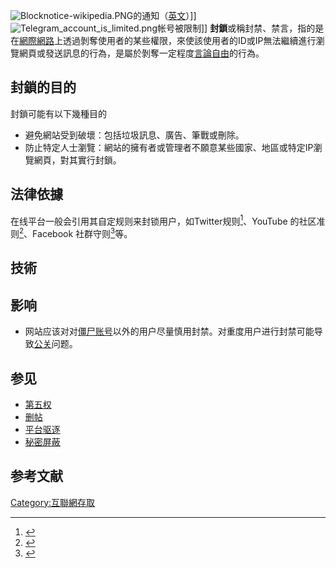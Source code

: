 {{Otheruses|subject=網站或网络聊天室的管理者對特定用戶剝奪權限的行為|other=政府對網際網路的審查|網際網路審查}}
{{Selfref|關於維基百科上的封禁，請見「'''[[Wikipedia:封禁方針|Wikipedia:封禁方針]]'''」。欲報告對維基百科的封禁申請，請見「'''[[Wikipedia:封禁申請|Wikipedia:封禁申請]]'''」。}}
[[File:Blocknotice-wikipedia.PNG|thumb]]的通知（[[英语维基百科|英文]]）]]
[[File:Telegram_account_is_limited.png|thumb]]帐号被限制]]
'''封鎖'''或稱封禁、禁言，指的是在[[網際網路|網際網路]]上透過剝奪使用者的某些權限，來使該使用者的ID或IP無法繼續進行瀏覽網頁或發送訊息的行為，是屬於剝奪一定程度[[言論自由|言論自由]]的行為。

==封鎖的目的==
封鎖可能有以下幾種目的
*避免網站受到破壞：包括垃圾訊息、廣告、筆戰或刪除。
*防止特定人士瀏覽：網站的擁有者或管理者不願意某些國家、地區或特定IP瀏覽網頁，對其實行封鎖。

==法律依據==
在线平台一般会引用其自定规则来封锁用户，如Twitter规则<ref>{{cite web|url=https://help.twitter.com/zh-cn/rules-and-policies/twitter-rules|language=zh-cn|website=help.twitter.com|access-date=2021-10-21|title=Twitter 规则|archive-date=2022-03-16|archive-url=https://web.archive.org/web/20220316034341/https://help.twitter.com/zh-cn/rules-and-policies/twitter-rules|dead-url=no}}</ref>、YouTube 的社区准则<ref>{{cite web|url=https://support.google.com/youtube/answer/9288567|website=support.google.com|title=YouTube 的《社区准则》|access-date=2021-10-21|archive-date=2022-03-18|archive-url=https://web.archive.org/web/20220318003101/https://support.google.com/youtube/answer/9288567|dead-url=no}}</ref>、Facebook 社群守则<ref>{{cite web|url=https://zh-cn.facebook.com/business/learn/lessons/facebook-community-standards|title=Facebook 社群守则：简介|website=zh-cn.facebook.com|access-date=2021-10-21|language=zh-cn|archive-date=2021-10-24|archive-url=https://web.archive.org/web/20211024155143/https://zh-cn.facebook.com/business/learn/lessons/facebook-community-standards|dead-url=no}}</ref>等。

==技術==
{{空章節}}

==影响==
*网站应该对对[[僵尸账号|僵尸账号]]以外的用户尽量慎用封禁。对重度用户进行封禁可能导致[[公关|公关]]问题。

==参见==
*[[第五权|第五权]]
*[[删帖|删帖]]
*[[平台驱逐|平台驱逐]]
*[[秘密屏蔽|秘密屏蔽]]

==参考文献==
{{reflist}}

[[Category:互聯網存取|Category:互聯網存取]]